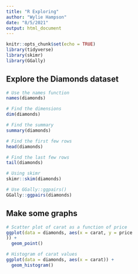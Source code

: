 ```yaml
---
title: "R Exploring"
author: "Wylie Hampson"
date: "8/5/2021"
output: html_document
---
```


```r
knitr::opts_chunk$set(echo = TRUE)
library(tidyverse)
library(skimr)
library(GGally)
```

## Explore the Diamonds dataset

```r
# Use the names function
names(diamonds)

# Find the dimensions
dim(diamonds)

# Find the summary
summary(diamonds)

# Find the first few rows
head(diamonds)

# Find the last few rows
tail(diamonds)

# Using skimr
skimr::skim(diamonds)

# Use GGally::ggpairs()
GGally::ggpairs(diamonds)
```

## Make some graphs

```r
# Scatter plot of carat as a function of price
ggplot(data = diamonds, aes(x = carat, y = price
)) +
  geom_point()

# Histogram of carat values
ggplot(data = diamonds, aes(x = carat)) +
  geom_histogram()
```




